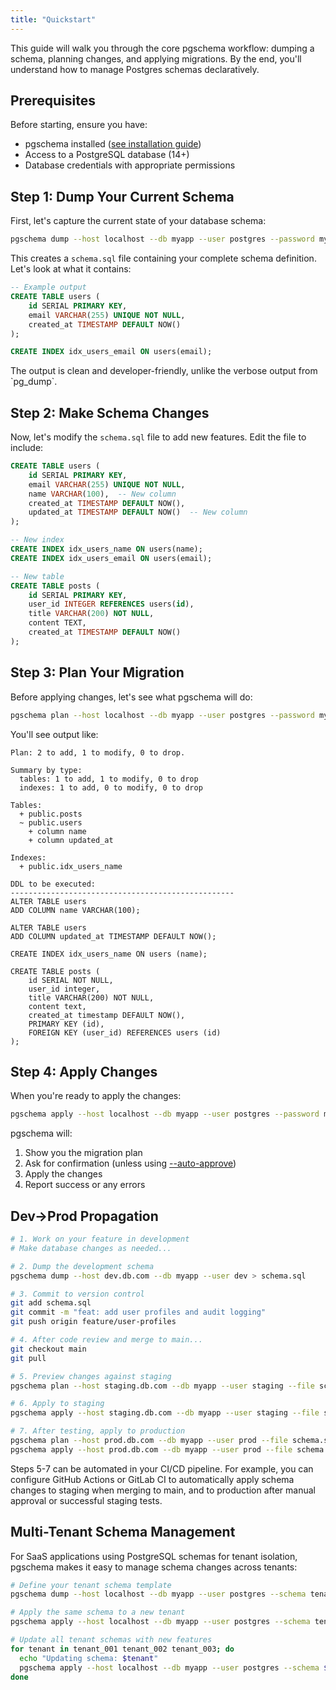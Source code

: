```yaml
---
title: "Quickstart"
---
```


This guide will walk you through the core pgschema workflow: dumping a schema, planning changes, and applying migrations. By the end, you'll understand how to manage Postgres schemas declaratively.

## Prerequisites

Before starting, ensure you have:
- pgschema installed ([see installation guide](/installation))
- Access to a PostgreSQL database (14+)
- Database credentials with appropriate permissions

## Step 1: Dump Your Current Schema

First, let's capture the current state of your database schema:

```bash
pgschema dump --host localhost --db myapp --user postgres --password mypassword > schema.sql
```

This creates a `schema.sql` file containing your complete schema definition. Let's look at what it contains:

```sql schema.sql
-- Example output
CREATE TABLE users (
    id SERIAL PRIMARY KEY,
    email VARCHAR(255) UNIQUE NOT NULL,
    created_at TIMESTAMP DEFAULT NOW()
);

CREATE INDEX idx_users_email ON users(email);
```

<Note>
The output is clean and developer-friendly, unlike the verbose output from `pg_dump`.
</Note>

## Step 2: Make Schema Changes

Now, let's modify the `schema.sql` file to add new features. Edit the file to include:

```sql schema.sql (modified)
CREATE TABLE users (
    id SERIAL PRIMARY KEY,
    email VARCHAR(255) UNIQUE NOT NULL,
    name VARCHAR(100),  -- New column
    created_at TIMESTAMP DEFAULT NOW(),
    updated_at TIMESTAMP DEFAULT NOW()  -- New column
);

-- New index
CREATE INDEX idx_users_name ON users(name);
CREATE INDEX idx_users_email ON users(email);

-- New table
CREATE TABLE posts (
    id SERIAL PRIMARY KEY,
    user_id INTEGER REFERENCES users(id),
    title VARCHAR(200) NOT NULL,
    content TEXT,
    created_at TIMESTAMP DEFAULT NOW()
);
```

## Step 3: Plan Your Migration

Before applying changes, let's see what pgschema will do:

```bash
pgschema plan --host localhost --db myapp --user postgres --password mypassword --file schema.sql
```

You'll see output like:

```
Plan: 2 to add, 1 to modify, 0 to drop.

Summary by type:
  tables: 1 to add, 1 to modify, 0 to drop
  indexes: 1 to add, 0 to modify, 0 to drop

Tables:
  + public.posts
  ~ public.users
    + column name
    + column updated_at

Indexes:
  + public.idx_users_name

DDL to be executed:
--------------------------------------------------
ALTER TABLE users 
ADD COLUMN name VARCHAR(100);

ALTER TABLE users 
ADD COLUMN updated_at TIMESTAMP DEFAULT NOW();

CREATE INDEX idx_users_name ON users (name);

CREATE TABLE posts (
    id SERIAL NOT NULL,
    user_id integer,
    title VARCHAR(200) NOT NULL,
    content text,
    created_at timestamp DEFAULT NOW(),
    PRIMARY KEY (id),
    FOREIGN KEY (user_id) REFERENCES users (id)
);
```

## Step 4: Apply Changes

When you're ready to apply the changes:

```bash
pgschema apply --host localhost --db myapp --user postgres --password mypassword --file schema.sql
```

pgschema will:
1. Show you the migration plan
1. Ask for confirmation (unless using [--auto-approve](/cli/apply#param-auto-approve))
1. Apply the changes
1. Report success or any errors

## Dev->Prod Propagation

```bash
# 1. Work on your feature in development
# Make database changes as needed...

# 2. Dump the development schema
pgschema dump --host dev.db.com --db myapp --user dev > schema.sql

# 3. Commit to version control
git add schema.sql
git commit -m "feat: add user profiles and audit logging"
git push origin feature/user-profiles

# 4. After code review and merge to main...
git checkout main
git pull

# 5. Preview changes against staging
pgschema plan --host staging.db.com --db myapp --user staging --file schema.sql

# 6. Apply to staging
pgschema apply --host staging.db.com --db myapp --user staging --file schema.sql

# 7. After testing, apply to production
pgschema plan --host prod.db.com --db myapp --user prod --file schema.sql
pgschema apply --host prod.db.com --db myapp --user prod --file schema.sql --auto-approve
```

<Note>
Steps 5-7 can be automated in your CI/CD pipeline. For example, you can configure GitHub Actions or GitLab CI to automatically apply schema changes to staging when merging to main, and to production after manual approval or successful staging tests.
</Note>

## Multi-Tenant Schema Management

For SaaS applications using PostgreSQL schemas for tenant isolation, pgschema makes it easy to manage schema changes across tenants:

```bash
# Define your tenant schema template
pgschema dump --host localhost --db myapp --user postgres --schema tenant_template > tenant_schema.sql

# Apply the same schema to a new tenant
pgschema apply --host localhost --db myapp --user postgres --schema tenant_123 --file tenant_schema.sql

# Update all tenant schemas with new features
for tenant in tenant_001 tenant_002 tenant_003; do
  echo "Updating schema: $tenant"
  pgschema apply --host localhost --db myapp --user postgres --schema $tenant --file tenant_schema.sql
done
```